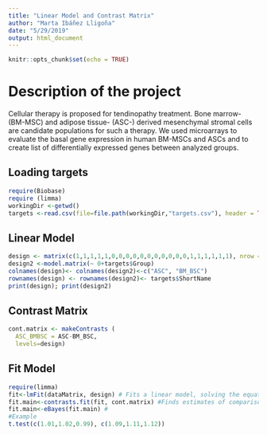 ```yaml
---
title: "Linear Model and Contrast Matrix"
author: "Marta Ibáñez Lligoña"
date: "5/29/2019"
output: html_document
---
```


```r
knitr::opts_chunk$set(echo = TRUE)
```

# Description of the project
Cellular therapy is proposed for tendinopathy treatment. Bone marrow- (BM-MSC) and adipose tissue- (ASC-) derived mesenchymal stromal cells are candidate populations for such a therapy.
We used microarrays to evaluate the basal gene expression in human BM-MSCs and ASCs and to create list of differentially expressed genes between analyzed groups.

## Loading targets

```r
require(Biobase)
require (limma)
workingDir <-getwd()
targets <-read.csv(file=file.path(workingDir,"targets.csv"), header = TRUE, sep=";")

```

## Linear Model

```r
design <- matrix(c(1,1,1,1,1,0,0,0,0,0,0,0,0,0,0,0,1,1,1,1,1,1), nrow = 11, byrow = F)
design2 <-model.matrix(~ 0+targets$Group)
colnames(design)<- colnames(design2)<-c("ASC", "BM_BSC")
rownames(design) <- rownames(design2)<- targets$ShortName
print(design); print(design2)
```

## Contrast Matrix
```r
cont.matrix <- makeContrasts (
  ASC_BMBSC = ASC-BM_BSC,
  levels=design)
```

## Fit Model

```r








require(limma)
fit<-lmFit(dataMatrix, design) # Fits a linear model, solving the equations to obtain the estimates. Estimates parameters using least sqaures
fit.main<-contrasts.fit(fit, cont.matrix) #Finds estimates of comparisons and significant values
fit.main<-eBayes(fit.main) #
#Example
t.test(c(1.01,1.02,0.99), c(1.09,1.11,1.12))
```